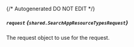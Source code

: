 {/* Autogenerated DO NOT EDIT  */}

##### `request` *{`shared.SearchAppResourceTypesRequest`}*
The request object to use for the request.

<Collapsible openLabel={Labels.showProperties} closeLabel={Labels.hideProperties}>
  <SearchAppResourceTypesRequest />
</Collapsible>

